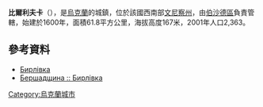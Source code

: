 {{coord|48|22|31|N|29|27|47|E|scale:30000|display=title}}

'''比爾利夫卡'''（{{lang-uk|Бирлівка}}），是[[烏克蘭|烏克蘭]]的城鎮，位於該國西南部[[文尼察州|文尼察州]]，由[[伯沙德區|伯沙德區]]負責管轄，始建於1600年，面積61.8平方公里，海拔高度167米，2001年人口2,363。

==參考資料==
* [http://w1.c1.rada.gov.ua/pls/z7502/A005?rdat1=16.06.2012&rf7571=1455 Бирлівка]{{dead link|date=2018年3月 |bot=InternetArchiveBot |fix-attempted=yes }}
* [http://www.bershad.ua/a/birlivka.html Бершадщина :: Бирлівка] {{Wayback|url=http://www.bershad.ua/a/birlivka.html |date=20201125231011 }}

{{Ukraine-geo-stub}}
[[Category:烏克蘭城市|Category:烏克蘭城市]]